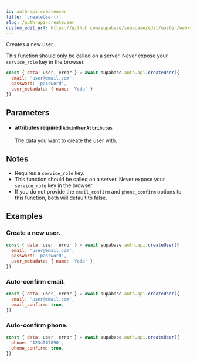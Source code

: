 ```yaml
---
id: auth-api-createuser
title: 'createUser()'
slug: /auth-api-createuser
custom_edit_url: https://github.com/supabase/supabase/edit/master/web/spec/supabase_js_v2_ref.yml
---
```



Creates a new user.

This function should only be called on a server. Never expose your `service_role` key in the browser.

```js
const { data: user, error } = await supabase.auth.api.createUser({
  email: 'user@email.com',
  password: 'password',
  user_metadata: { name: 'Yoda' },
})
```

## Parameters

<ul className="method-list-group">
  
<li className="method-list-item">
  <h4 className="method-list-item-label">
    <span className="method-list-item-label-name">
      attributes
    </span>
    <span className="method-list-item-label-badge required">
      required
    </span>
    <span className="method-list-item-validation">
      <code>AdminUserAttributes</code>
    </span>
  </h4>
  <div class="method-list-item-description">

The data you want to create the user with.

  </div>
  
</li>

</ul>

## Notes

- Requires a `service_role` key.
- This function should be called on a server. Never expose your `service_role` key in the browser.
- If you do not provide the `email_confirm` and `phone_confirm` options to this function, both will default to false.

## Examples

### Create a new user.

```js
const { data: user, error } = await supabase.auth.api.createUser({
  email: 'user@email.com',
  password: 'password',
  user_metadata: { name: 'Yoda' },
})
```

### Auto-confirm email.

```js
const { data: user, error } = await supabase.auth.api.createUser({
  email: 'user@email.com',
  email_confirm: true,
})
```

### Auto-confirm phone.

```js
const { data: user, error } = await supabase.auth.api.createUser({
  phone: '1234567890',
  phone_confirm: true,
})
```
